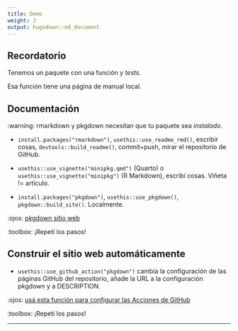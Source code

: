 ```yaml
---
title: Demo
weight: 3
output: hugodown::md_document
---
```

## Recordatorio

Tenemos un paquete con una función y _tests_.

Esa función tiene una página de manual local.

## Documentación

:warning: rmarkdown y pkgdown necesitan que tu paquete sea *instalado*.

- `install.packages("rmarkdown")`, `usethis::use_readme_rmd()`, escribir cosas, `devtools::build_readme()`, commit+push, mirar el repositorio de GitHub.

- `usethis::use_vignette("minipkg.qmd")` (Quarto) o `usethis::use_vignette("minipkg")` (R Markdown), escribí cosas. Viñeta != artículo.

- `install.packages("pkgdown")`, `usethis::use_pkgdown()`, `pkgdown::build_site()`. Localmente.

:ojos: [pkgdown sitio web](https://pkgdown.r-lib.org/)

:toolbox: ¡Repetí los pasos!

## Construir el sitio web automáticamente

- `usethis::use_github_action("pkgdown")` cambia la configuración de las páginas GitHub del repositorio, añade la URL a la configuración pkgdown y a DESCRIPTION.

:ojos: [usá esta función para configurar las Acciones de GitHub](https://usethis.r-lib.org/reference/github_actions.html)

:toolbox: ¡Repetí los pasos!

***

